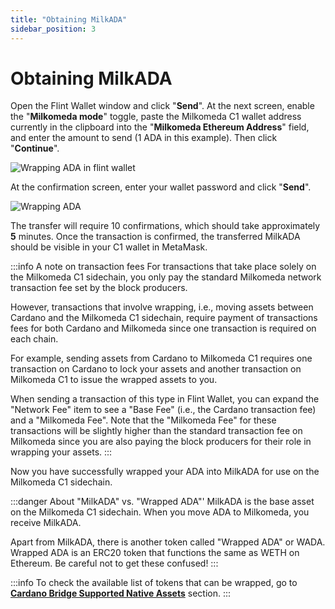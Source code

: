 ```yaml
---
title: "Obtaining MilkADA"
sidebar_position: 3
---
```


# Obtaining MilkADA

Open the Flint Wallet window and click "**Send**". At the next screen, enable the "**Milkomeda mode**" toggle, paste the Milkomeda C1 wallet address currently in the clipboard into the "**Milkomeda Ethereum Address**" field, and enter the amount to send (1 ADA in this example). Then click "**Continue**".

![Wrapping ADA in flint wallet](/img/wrapping-send-flint.png)

At the confirmation screen, enter your wallet password and click "**Send**".

![Wrapping ADA](/img/wrapping-ada-send.png)

The transfer will require 10 confirmations, which should take approximately **5** minutes. Once the transaction is confirmed, the transferred MilkADA should be visible in your C1 wallet in MetaMask.

:::info A note on transaction fees
For transactions that take place solely on the Milkomeda C1 sidechain, you only pay the standard Milkomeda network transaction fee set by the block producers.

However, transactions that involve wrapping, i.e., moving assets between Cardano and the Milkomeda C1 sidechain, require payment of transactions fees for both Cardano and Milkomeda since one transaction is required on each chain.

For example, sending assets from Cardano to Milkomeda C1 requires one transaction on Cardano to lock your assets and another transaction on Milkomeda C1 to issue the wrapped assets to you.

When sending a transaction of this type in Flint Wallet, you can expand the "Network Fee" item to see a "Base Fee" (i.e., the Cardano transaction fee) and a "Milkomeda Fee". Note that the "Milkomeda Fee" for these transactions will be slightly higher than the standard transaction fee on Milkomeda since you are also paying the block producers for their role in wrapping your assets.
:::

Now you have successfully wrapped your ADA into MilkADA for use on the Milkomeda C1 sidechain.

:::danger About "MilkADA" vs. "Wrapped ADA"'
MilkADA is the base asset on the Milkomeda C1 sidechain. When you move ADA to Milkomeda, you receive MilkADA.

Apart from MilkADA, there is another token called "Wrapped ADA" or WADA. Wrapped ADA is an ERC20 token that functions the same as WETH on Ethereum. Be careful not to get these confused!
:::

:::info
To check the available list of tokens that can be wrapped, go to [**Cardano Bridge Supported Native Assets**](./cardano-bridge-supported-native-assets) section.
:::
